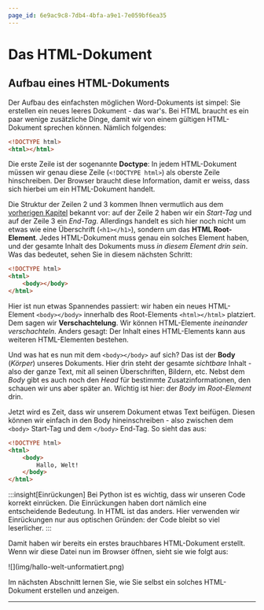 ```yaml
---
page_id: 6e9ac9c8-7db4-4bfa-a9e1-7e059bf6ea35
---
```



# Das HTML-Dokument

## Aufbau eines HTML-Dokuments

Der Aufbau des einfachsten möglichen Word-Dokuments ist simpel: Sie erstellen ein neues leeres Dokument - das war's. Bei HTML braucht es ein paar wenige zusätzliche Dinge, damit wir von einem gültigen HTML-Dokument sprechen können. Nämlich folgendes:

```html showLineNumbers
<!DOCTYPE html>
<html></html>
```

Die erste Zeile ist der sogenannte **Doctype**: In jedem HTML-Dokument müssen wir genau diese Zeile (`<!DOCTYPE html>`) als oberste Zeile hinschreiben. Der Browser braucht diese Information, damit er weiss, dass sich hierbei um ein HTML-Dokument handelt.

Die Struktur der Zeilen 2 und 3 kommen Ihnen vermutlich aus dem [vorherigen Kapitel](HTML-Elemente) bekannt vor: auf der Zeile 2 haben wir ein _Start-Tag_ und auf der Zeile 3 ein _End-Tag_. Allerdings handelt es sich hier noch nicht um etwas wie eine Überschrift (`<h1></h1>`), sondern um das **HTML Root-Element**. Jedes HTML-Dokument muss genau ein solches Element haben, und der gesamte Inhalt des Dokuments muss _in diesem Element drin sein_. Was das bedeutet, sehen Sie in diesem nächsten Schritt:

```html {3-4} showLineNumbers
<!DOCTYPE html>
<html>
    <body></body>
</html>
```

Hier ist nun etwas Spannendes passiert: wir haben ein neues HTML-Element `<body></body>` innerhalb des Root-Elements `<html></html>` platziert. Dem sagen wir **Verschachtelung**. Wir können HTML-Elemente _ineinander verschachteln_. Anders gesagt: Der Inhalt eines HTML-Elements kann aus weiteren HTML-Elementen bestehen.

Und was hat es nun mit dem `<body></body>` auf sich? Das ist der **Body** (_Körper_) unseres Dokuments. Hier drin steht der gesamte _sichtbare_ Inhalt - also der ganze Text, mit all seinen Überschriften, Bildern, etc. Nebst dem _Body_ gibt es auch noch den _Head_ für bestimmte Zusatzinformationen, den schauen wir uns aber später an. Wichtig ist hier: der _Body_ im _Root-Element_ drin.

Jetzt wird es Zeit, dass wir unserem Dokument etwas Text beifügen. Diesen können wir einfach in den Body hineinschreiben - also zwischen dem `<body>` Start-Tag und dem `</body>` End-Tag. So sieht das aus:

```html {4} showLineNumbers
<!DOCTYPE html>
<html>
    <body>
        Hallo, Welt!
    </body>
</html>
```

:::insight[Einrückungen] Bei Python ist es wichtig, dass wir unseren Code korrekt einrücken. Die Einrückungen haben dort nämlich eine entscheidende Bedeutung. In HTML ist das anders. Hier verwenden wir Einrückungen nur aus optischen Gründen: der Code bleibt so viel leserlicher. :::

Damit haben wir bereits ein erstes brauchbares HTML-Dokument erstellt. Wenn wir diese Datei nun im Browser öffnen, sieht sie wie folgt aus:

<BrowserWindow url="C:\Benutzer\silas\Webseite\index.html">
    ![](img/hallo-welt-unformatiert.png)
</BrowserWindow>

Im nächsten Abschnitt lernen Sie, wie Sie selbst ein solches HTML-Dokument erstellen und anzeigen.

---
